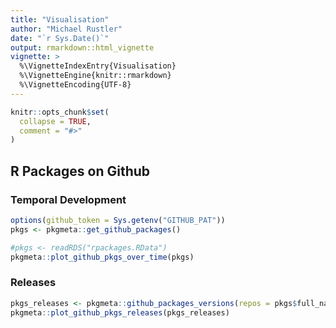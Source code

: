 ```yaml
---
title: "Visualisation"
author: "Michael Rustler"
date: "`r Sys.Date()`"
output: rmarkdown::html_vignette
vignette: >
  %\VignetteIndexEntry{Visualisation}
  %\VignetteEngine{knitr::rmarkdown}
  %\VignetteEncoding{UTF-8}
---
```


```r
knitr::opts_chunk$set(
  collapse = TRUE,
  comment = "#>"
)
```

## R Packages on Github 

### Temporal Development


```r
options(github_token = Sys.getenv("GITHUB_PAT"))
pkgs <- pkgmeta::get_github_packages()

#pkgs <- readRDS("rpackages.RData")
pkgmeta::plot_github_pkgs_over_time(pkgs)

```

### Releases

```r
pkgs_releases <- pkgmeta::github_packages_versions(repos = pkgs$full_name)
pkgmeta::plot_github_pkgs_releases(pkgs_releases)
```
